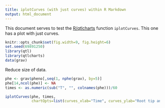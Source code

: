 ```yaml
---
title: iplotCurves (with just curves) within R Markdown
output: html_document
---
```


This document serves to test the
[R/qtlcharts](https://kbroman.org/qtlcharts/) function `iplotCurves`.
This one has a plot with just curves.

```r
knitr::opts_chunk$set(fig.width=9, fig.height=6)
set.seed(69891250)
library(qtl)
library(qtlcharts)
data(grav)
```

Reduce size of data.

```r
phe <- grav$pheno[,seq(1, nphe(grav), by=5)]
phe[14,ncol(phe)] <- NA
times <- as.numeric(sub("T", "", colnames(phe)))/60
```

```r
iplotCurves(phe, times,
            chartOpts=list(curves_xlab="Time", curves_ylab="Root tip angle"))
```
